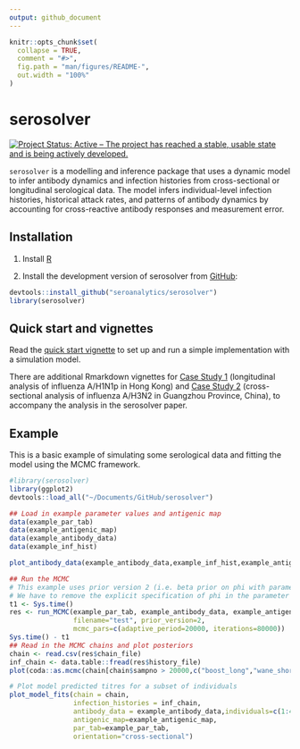 ```yaml
---
output: github_document
---
```


<!-- README.md is generated from README.Rmd. Please edit that file -->

```r
knitr::opts_chunk$set(
  collapse = TRUE,
  comment = "#>",
  fig.path = "man/figures/README-",
  out.width = "100%"
)
```
# serosolver

[![Project Status: Active – The project has reached a stable, usable state and is being actively developed.](https://www.repostatus.org/badges/latest/active.svg)](https://www.repostatus.org/#active)


`serosolver` is a modelling and inference package that uses a dynamic model to infer antibody dynamics and infection histories from cross-sectional or longitudinal serological data. The model infers individual-level infection histories, historical attack rates, and patterns of antibody dynamics by accounting for cross-reactive antibody responses and measurement error.

## Installation
1. Install [R][r-project]

2. Install the development version of serosolver from [GitHub](https://github.com/seroanalytics/serosolver):

```r
devtools::install_github("seroanalytics/serosolver")
library(serosolver)
```
## Quick start and vignettes

Read the [quick start vignette][vignette-doc] to set up and run a simple implementation with a simulation model.

There are additional Rmarkdown vignettes for [Case Study 1][c1-vignette-doc] (longitudinal analysis of influenza A/H1N1p in Hong Kong) and [Case Study 2][c2-vignette-doc] (cross-sectional analysis of influenza A/H3N2 in Guangzhou Province, China), to accompany the analysis in the serosolver paper.

[r-project]: http://cran.r-project.org
[vignette-doc]: https://seroanalytics.github.io/serosolver/articles/serosolver-quick_start_guide.html
[c1-vignette-doc]: https://seroanalytics.github.io/serosolver/articles/cs1_vignette.html
[c2-vignette-doc]: https://seroanalytics.github.io/serosolver/articles/cs2_vignette.html

## Example

This is a basic example of simulating some serological data and fitting the model using the MCMC framework.

```r
#library(serosolver)
library(ggplot2)
devtools::load_all("~/Documents/GitHub/serosolver")

## Load in example parameter values and antigenic map
data(example_par_tab)
data(example_antigenic_map)
data(example_antibody_data)
data(example_inf_hist)

plot_antibody_data(example_antibody_data,example_inf_hist,example_antigenic_map$inf_times,n_indivs=5)

## Run the MCMC
# This example uses prior version 2 (i.e. beta prior on phi with parameters alpha, beta)
# We have to remove the explicit specification of phi in the parameter table
t1 <- Sys.time()
res <- run_MCMC(example_par_tab, example_antibody_data, example_antigenic_map,
                filename="test", prior_version=2,
                mcmc_pars=c(adaptive_period=20000, iterations=80000))
Sys.time() - t1
## Read in the MCMC chains and plot posteriors
chain <- read.csv(res$chain_file)
inf_chain <- data.table::fread(res$history_file)
plot(coda::as.mcmc(chain[chain$sampno > 20000,c("boost_long","wane_short","posterior_prob")]))

# Plot model predicted titres for a subset of individuals
plot_model_fits(chain = chain,
                infection_histories = inf_chain,
                antibody_data = example_antibody_data,individuals=c(1:4),
                antigenic_map=example_antigenic_map,
                par_tab=example_par_tab,
                orientation="cross-sectional")

```
